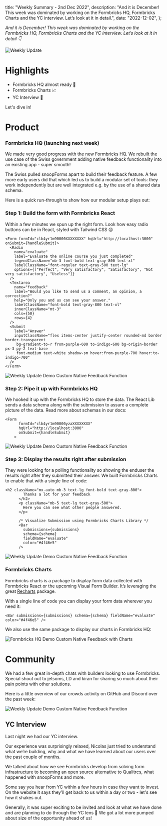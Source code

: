

  title: "Weekly Summary - 2nd Dec 2022",
  description:
    "And it is December! This week was dominated by working on the Formbricks HQ, Formbricks Charts and the YC interview. Let’s look at it in detail.",
  date: "2022-12-02",
};

_And it is December! This week was dominated by working on the Formbricks HQ, Formbricks Charts and the YC interview. Let’s look at it in detail 👇_

<Image src={HeaderImage} alt="Weekly Update" className="rounded-lg" />

# Highlights

- Formbricks HQ almost ready 🚢
- Formbricks Charts 📈
- YC Interview 🍊

Let's dive in!

##

# Product

### Formbricks HQ (launching next week)

We made very good progress with the new Formbricks HQ. We rebuilt the use case of the Swiss government adding native feedback functionality into an existing app - super smooth!

<Callout title="Modular is the way" type="note">
  The Swiss pulled snoopForms apart to build their feedback feature. A few more early users did that which led
  us to build a modular set of tools: they work independently but are well integrated e.g. by the use of a
  shared data schema.
</Callout>

Here is a quick run-through to show how our modular setup plays out:

### Step 1: Build the form with Formbricks React

Within a few minutes we spun up the right form. Look how easy radio buttons can be in React, styled with Tailwind CSS 😍

```tsx
<Form formId="clb4yr1m90000XXXXXXXX" hqUrl="http://localhost:3000" onSubmit={handleSubmit}>
  <Radio
    name="evaluate"
    label="Evaluate the online course you just completed"
    legendClassName="mb-3 font-bold text-gray-800 text-xl"
    labelClassName="font-regular text-gray-500 text-lg"
    options={["Perfect", "Very satisfactory", "Satisfactory", "Not very satisfactory", "Useless"]}
  />
  <Textarea
    name="feedback"
    label="Would you like to send us a comment, an opinion, a correction?"
    help="Only you and us can see your answer."
    labelClassName="font-bold text-gray-800 text-xl"
    innerClassName="mt-3"
    cols={50}
    rows={4}
  />
  <Submit
    label="Answer"
    inputClassName="flex items-center justify-center rounded-md border border-transparent
     bg-gradient-to-r from-purple-600 to-indigo-600 bg-origin-border px-3 py-2 text-base
     font-medium text-white shadow-sm hover:from-purple-700 hover:to-indigo-700"
  />
</Form>
```

<Image src={Chart1} alt="Weekly Update Demo Custom Native Feedback Function" className="rounded-lg" />

### Step 2: Pipe it up with Formbricks HQ

We hooked it up with the Formbricks HQ to store the data. The React Lib sends a data schema along with the submission to assure a complete picture of the data. Read more about schemas in our docs:

```tsx
<Form
      formId="clb4yr1m90000yzaXXXXXXXX"
      hqUrl="http://localhost:3000"
      onSubmit={handleSubmit}
    >
```

<Image src={Results1} alt="Weekly Update Demo Custom Native Feedback Function" className="rounded-lg" />

### Step 3: Display the results right after submission

They were looking for a polling functionality so showing the enduser the results right after they submitted their answer. We built Formbricks Charts to enable that with a single line of code:

```tsx
<h2 className="mx-auto mb-3 text-lg font-bold text-gray-800">
        Thanks a lot for your feedback
      </h2>
      <p className="mb-5 text-lg text-gray-500">
        Here you can see what other people answered.
      </p>

      /* Visualize Submission using Formbricks Charts Library */
      <Bar
        submissions={submissions}
        schema={schema}
        fieldName="evaluate"
        color="#4f46e5"
      />
```

<Image src={Chart3} alt="Weekly Update Demo Custom Native Feedback Function" className="rounded-lg" />

### Formbricks Charts

Formbricks charts is a package to display form data collected with Formbricks React or the upcoming Visual Form Builder. It’s leveraging the great [Recharts](https://recharts.org) package.

With a single line of code you can display your form data wherever you need it:

```tsx
<Bar submissions={submissions} schema={schema} fieldName="evaluate" color="#4f46e5" />
```

We also use the same package to display our charts in Formbricks HQ:

<Image src={Results2} alt="Formbricks HQ Demo Custom Native Feedback with Charts" className="rounded-lg" />

# Community

We had a few great in-depth chats with builders looking to use Formbricks. Special shout out to jetsoms, LD and kiran for sharing so much about their pain points with other solutions.

Here is a little overview of our crowds activity on GitHub and Discord over the past week:

<Image src={Crowd} alt="Weekly Update Demo Custom Native Feedback Function" className="rounded-lg" />

## YC Interview

Last night we had our YC interview.

Our experience was surprisingly relaxed, Nicolas just tried to understand what we’re building, why and what we have learned about our users over the past couple of months.

We talked about how we see Formbricks develop from solving form infrastructure to becoming an open source alternative to Qualitrcs, what happened with snoopForms and more.

Some say you hear from YC within a few hours in case they want to invest. On the website it says they'll get back to us within a day or two - let's see how it shakes out.

Generally, it was super exciting to be invited and look at what we have done and are planning to do through the YC lens 🚀 We got a lot more pumped about size of the opportunity ahead of us!

<NewsletterSignup />

